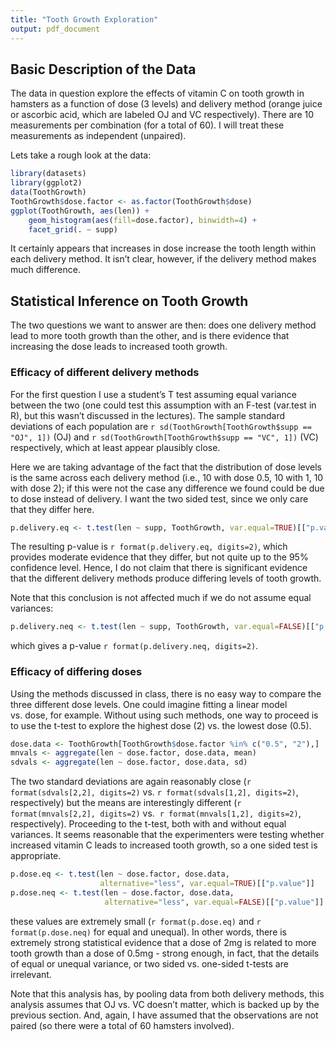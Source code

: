```yaml
---
title: "Tooth Growth Exploration"
output: pdf_document
---
```


## Basic Description of the Data

The data in question explore the effects of vitamin C on
tooth growth in hamsters as a function of dose (3 levels) and delivery
method (orange juice or ascorbic acid, which are labeled OJ and VC
respectively).  There are 10 measurements
per combination (for a total of 60).  I will treat these measurements
as independent (unpaired).

Lets take a rough look at the data:
```r
library(datasets)
library(ggplot2)
data(ToothGrowth)
ToothGrowth$dose.factor <- as.factor(ToothGrowth$dose)
ggplot(ToothGrowth, aes(len)) + 
    geom_histogram(aes(fill=dose.factor), binwidth=4) +
    facet_grid(. ~ supp)
```

It certainly appears that increases in dose increase the tooth length
within each delivery method.  It isn't clear, however, if the delivery
method makes much difference.

## Statistical Inference on Tooth Growth

The two questions we want to answer are then: does one delivery method
lead to more tooth growth than the other, and is there evidence that
increasing the dose leads to increased tooth growth.

### Efficacy of different delivery methods

For the first question I use a student's T test assuming equal variance
between the two (one could test this assumption with an F-test (var.test 
in R), but this wasn't discussed in the lectures).  The sample standard
deviations of each population are 
`r sd(ToothGrowth[ToothGrowth$supp == "OJ", 1])`
(OJ) and `r sd(ToothGrowth[ToothGrowth$supp == "VC", 1])` (VC) respectively,
which at least appear plausibly close.

Here we are taking advantage of the fact that the distribution of dose 
levels is the same across each delivery method (i.e., 10 with dose 0.5, 10 
with 1, 10 with dose 2); if this were not the case any difference we found
could be due to dose instead of delivery.  I want the two sided test,
since we only care that they differ here.
```r
p.delivery.eq <- t.test(len ~ supp, ToothGrowth, var.equal=TRUE)[["p.value"]]
```

The resulting p-value is `r format(p.delivery.eq, digits=2)`, which
provides moderate evidence that they differ, but not quite up to the
95\% confidence level.  Hence, I do not claim that there is significant
evidence that the different delivery methods produce differing levels
of tooth growth.  

Note that this conclusion is not affected much
if we do not assume equal variances:
```r
p.delivery.neq <- t.test(len ~ supp, ToothGrowth, var.equal=FALSE)[["p.value"]]
```

which gives a p-value `r format(p.delivery.neq, digits=2)`.

### Efficacy of differing doses

Using the methods discussed in class, there is no easy way to compare
the three different dose levels.  One could imagine fitting a linear
model vs. dose, for example.  Without using such methods, one way to
proceed is to use the t-test to explore the highest dose (2) vs. the
lowest dose (0.5).

```r
dose.data <- ToothGrowth[ToothGrowth$dose.factor %in% c("0.5", "2"),]
mnvals <- aggregate(len ~ dose.factor, dose.data, mean)
sdvals <- aggregate(len ~ dose.factor, dose.data, sd)
```
The two standard deviations are again reasonably close 
(`r format(sdvals[2,2], digits=2)`
vs. `r format(sdvals[1,2], digits=2)`, respectively) but the 
means are interestingly
different (`r format(mnvals[2,2], digits=2)` vs. 
`r format(mnvals[1,2], digits=2)`, respectively).  Proceeding
to the t-test, both with and without equal variances.  It seems reasonable
that the experimenters were testing whether increased vitamin C leads
to increased tooth growth, so a one sided test is appropriate.
```r
p.dose.eq <- t.test(len ~ dose.factor, dose.data, 
                    alternative="less", var.equal=TRUE)[["p.value"]]
p.dose.neq <- t.test(len ~ dose.factor, dose.data, 
                     alternative="less", var.equal=FALSE)[["p.value"]]
```
these values are extremely small (`r format(p.dose.eq)` and
`r format(p.dose.neq)` for equal and unequal).  In other words,
there is extremely strong statistical evidence that a dose of 2mg
is related to more tooth growth than a dose of 0.5mg - strong enough,
in fact, that the details of equal or unequal variance, or two sided
vs. one-sided t-tests are irrelevant.

Note that this analysis has, by pooling data from both delivery methods,
this analysis assumes that OJ vs. VC doesn't matter, which is backed
up by the previous section.  And, again, I have assumed that the
observations are not paired (so there were a total of 60 hamsters
involved).
